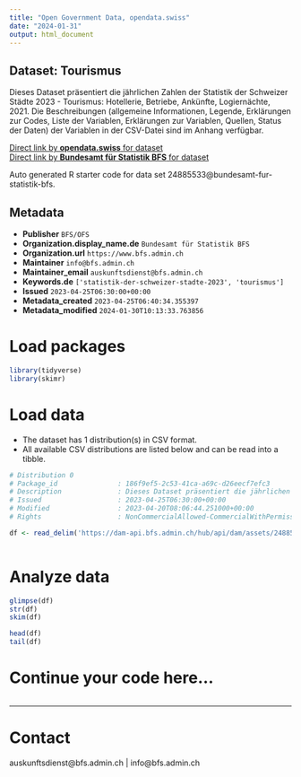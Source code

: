 ```yaml
---
title: "Open Government Data, opendata.swiss"
date: "2024-01-31"
output: html_document
---
```


## Dataset: Tourismus

Dieses Dataset präsentiert die jährlichen Zahlen der Statistik der Schweizer Städte 2023 - Tourismus: Hotellerie, Betriebe, Ankünfte, Logiernächte, 2021. Die Beschreibungen (allgemeine Informationen, Legende, Erklärungen zur Codes, Liste der Variablen, Erklärungen zur Variablen, Quellen, Status der Daten) der Variablen in der CSV-Datei sind im Anhang verfügbar.

[Direct link by **opendata.swiss** for dataset](https://opendata.swiss/de/dataset/tourismus)<br>
[Direct link by **Bundesamt für Statistik BFS** for dataset](https://www.bfs.admin.ch/asset/de/ts-b-ssv-06-2023)

Auto generated R starter code for data set 24885533@bundesamt-fur-statistik-bfs.

## Metadata

- **Publisher** `BFS/OFS`
- **Organization.display_name.de** `Bundesamt für Statistik BFS`
- **Organization.url** `https://www.bfs.admin.ch`
- **Maintainer** `info@bfs.admin.ch`
- **Maintainer_email** `auskunftsdienst@bfs.admin.ch`
- **Keywords.de** `['statistik-der-schweizer-stadte-2023', 'tourismus']`
- **Issued** `2023-04-25T06:30:00+00:00`
- **Metadata_created** `2023-04-25T06:40:34.355397`
- **Metadata_modified** `2024-01-30T10:13:33.763856`


# Load packages

```r

library(tidyverse)
library(skimr)

```

# Load data

-   The dataset has 1 distribution(s) in CSV format.
-   All available CSV distributions are listed below and can be read into a tibble.

```r

# Distribution 0
# Package_id               : 186f9ef5-2c53-41ca-a69c-d26eecf7efc3
# Description              : Dieses Dataset präsentiert die jährlichen Zahlen der Statistik der Schweizer Städte 2023 - Tourismus: Hotellerie, Betriebe, Ankünfte, Logiernächte, 2021. Die Beschreibungen (allgemeine Informationen, Legende, Erklärungen zur Codes, Liste der Variablen, Erklärungen zur Variablen, Quellen, Status der Daten) der Variablen in der CSV-Datei sind im Anhang verfügbar.
# Issued                   : 2023-04-25T06:30:00+00:00
# Modified                 : 2023-04-20T08:06:44.251000+00:00
# Rights                   : NonCommercialAllowed-CommercialWithPermission-ReferenceRequired

df <- read_delim('https://dam-api.bfs.admin.ch/hub/api/dam/assets/24885537/master')



```

# Analyze data

```r

glimpse(df)
str(df)
skim(df)

head(df)
tail(df)

```

# Continue your code here...

```r

```

------------------------------------------------------------------------

# Contact

auskunftsdienst@bfs.admin.ch | info@bfs.admin.ch
